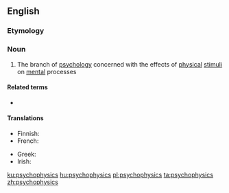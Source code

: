 ==English==
{{wikipedia}}
===Etymology===
{{prefix|psycho|physics|lang=en}}

===Noun===
{{en-noun|-}}

# {{lb|en|psychology}} The branch of [[psychology]] concerned with the effects of [[physical]] [[stimulus|stimuli]] on [[mental]] processes

====Related terms====
* {{l|en|psychophysical}}

====Translations====
{{trans-top|a branch of psychology}}
* Finnish: {{t|fi|psykofysiikka}}
* French: {{t+|fr|psychophysique|f}}
{{trans-mid}}
* Greek: {{t+|el|ψυχοφυσική|f|sc=Grek}}
* Irish: {{t|ga|sícifisic|f}}
{{trans-bottom}}

[[ku:psychophysics]]
[[hu:psychophysics]]
[[pl:psychophysics]]
[[ta:psychophysics]]
[[zh:psychophysics]]